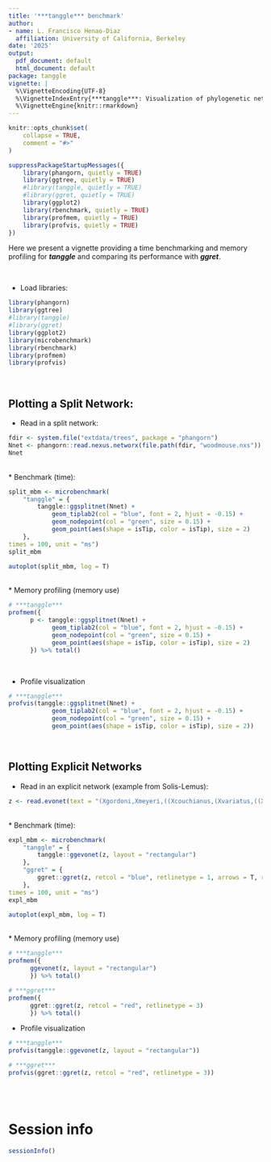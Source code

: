 ```yaml
---
title: '***tanggle*** benchmark'
author:
- name: L. Francisco Henao-Diaz
  affiliation: University of California, Berkeley
date: '2025'
output:
  pdf_document: default
  html_document: default
package: tanggle
vignette: |
  %\VignetteEncoding{UTF-8}
  %\VignetteIndexEntry{***tanggle***: Visualization of phylogenetic networks in a *ggplot2* framework}
  %\VignetteEngine{knitr::rmarkdown}
---
```



```r
knitr::opts_chunk$set(
    collapse = TRUE,
    comment = "#>"
)

suppressPackageStartupMessages({
    library(phangorn, quietly = TRUE)
    library(ggtree, quietly = TRUE)
    #library(tanggle, quietly = TRUE)
    #library(ggret, quietly = TRUE)
    library(ggplot2)
    library(rbenchmark, quietly = TRUE)
    library(profmem, quietly = TRUE)
    library(profvis, quietly = TRUE)
})
```

Here we present a vignette providing a time benchmarking and memory profiling for ***tanggle*** and comparing its performance with ***ggret***.

<br />

* Load libraries:
```r
library(phangorn)
library(ggtree)
#library(tanggle)
#library(ggret)
library(ggplot2)
library(microbenchmark)
library(rbenchmark)
library(profmem)
library(profvis)
```

<br />

## Plotting a Split Network:
* Read in a split network:
```r
fdir <- system.file("extdata/trees", package = "phangorn")
Nnet <- phangorn::read.nexus.networx(file.path(fdir, "woodmouse.nxs"))
Nnet
```
<br />
* Benchmark (time):
```r
split_mbm <- microbenchmark(
    "tanggle" = {
        tanggle::ggsplitnet(Nnet) + 
            geom_tiplab2(col = "blue", font = 2, hjust = -0.15) + 
            geom_nodepoint(col = "green", size = 0.15) + 
            geom_point(aes(shape = isTip, color = isTip), size = 2)
    },
times = 100, unit = "ms")
split_mbm

autoplot(split_mbm, log = T)
```

<br />
* Memory profiling (memory use)
```r
# ***tanggle***
profmem({
      p <- tanggle::ggsplitnet(Nnet) + 
            geom_tiplab2(col = "blue", font = 2, hjust = -0.15) + 
            geom_nodepoint(col = "green", size = 0.15) + 
            geom_point(aes(shape = isTip, color = isTip), size = 2)
      }) %>% total()
```
<br />

* Profile visualization
```r
# ***tanggle***
profvis(tanggle::ggsplitnet(Nnet) + 
            geom_tiplab2(col = "blue", font = 2, hjust = -0.15) + 
            geom_nodepoint(col = "green", size = 0.15) + 
            geom_point(aes(shape = isTip, color = isTip), size = 2))

```

<br />

## Plotting Explicit Networks
* Read in an explicit network (example from Solis-Lemus):
```r
z <- read.evonet(text = "(Xgordoni,Xmeyeri,((Xcouchianus,(Xvariatus,((Xevelynae,((Xxiphidium,(((Xmontezumae,(Xcortezi,(Xbirchmanni_GARC,Xmalinche_CHIC2):0.814868632462172):0.7339040696843399):0.5224384858639906,((Xnigrensis,Xmultilineatus):1.4367182085151307,(Xpygmaeus,Xcontinens):2.0447786245210287):2.6464098455989733):2.2506737848071214,(((Xmonticolus,(Xclemenciae_F2,#H25:::0.03200077145629466):0.9772659289510305):1.7118165203345994,(Xsignum,((Xhellerii)#H25:::0.9679992285437053,(Xalvarezi,Xmayae):0.278339178251034):0.288491677646806):2.1839900099672365):0.9056153500591784)#H24:0.5364124979784958::0.7299033819875282):2.6876197509900734):1.1659723683331795,(Xmilleri,(Xandersi,(Xmaculatus,#H24:0.8066663898325459::0.27009661801247176):0.8325775260723889):0.1290830442066665):0.0):0.6302517903683766):0.839299222752995)#H26:0.06586670344347094::0.9925203072765767):4.348263632092737):0.04290511893634737,#H26:0.002825123524157162::0.007479692723423299):0.22180429646415598);")
```

<br />
* Benchmark (time):
```r
expl_mbm <- microbenchmark(
    "tanggle" = {
        tanggle::ggevonet(z, layout = "rectangular") 
    },
    "ggret" = {
        ggret::ggret(z, retcol = "blue", retlinetype = 1, arrows = T, rettype = "straight")
    },
times = 100, unit = "ms")
expl_mbm

autoplot(expl_mbm, log = T)
```

<br />
* Memory profiling (memory use)
```r
# ***tanggle***
profmem({
      ggevonet(z, layout = "rectangular")
      }) %>% total()

# ***ggret***
profmem({
      ggret::ggret(z, retcol = "red", retlinetype = 3)
      }) %>% total()
```

* Profile visualization
```r
# ***tanggle***
profvis(tanggle::ggevonet(z, layout = "rectangular"))

# ***ggret***
profvis(ggret::ggret(z, retcol = "red", retlinetype = 3))
```
 


<br />
<br />

# Session info {.unnumbered}
```r
sessionInfo()
```

